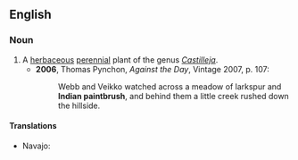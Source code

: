==English==
{{wikipedia}}
===Noun===
{{en-noun|-|sg=[[Indian]] [[paintbrush]]}}

# A [[herbaceous]] [[perennial]] plant of the genus ''[[Castilleja]]''.
#*'''2006''', Thomas Pynchon, ''Against the Day'', Vintage 2007, p. 107:
#*:Webb and Veikko watched across a meadow of larkspur and '''Indian paintbrush''', and behind them a little creek rushed down the hillside.

====Translations====
{{trans-top}}
{{trans-mid}}
* Navajo: {{tø|nv|dahiitį́hídą́ą́ʼtsoh}}
{{trans-bottom}}